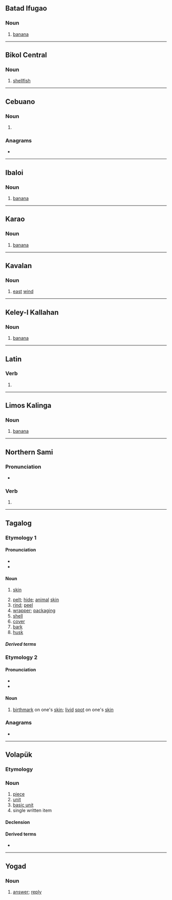 {{also|balät|bälat|bälät}}

==Batad Ifugao==

===Noun===
{{head|ifb|noun}}

# [[banana]]

----

==Bikol Central==

===Noun===
{{head|bcl|noun}}

# [[shellfish]] {{gloss|which breeds along the beaches}}

----

==Cebuano==

===Noun===
{{head|ceb|noun}}

# {{alternative form of|ceb|bat|nocap=1|nodot=1}}

===Anagrams===
* {{anagrams|ceb|latab|tabla|talab}}

{{topics|ceb|Echinoderms|Seafood}}

----

==Ibaloi==

===Noun===
{{head|ibl|noun}}

# [[banana]]

----

==Karao==

===Noun===
{{head|kyj|noun}}

# [[banana]]

----

==Kavalan==

===Noun===
{{head|ckv|noun}}

# [[east]] [[wind]]

----

==Keley-I Kallahan==

===Noun===
{{head|ify|noun}}

# [[banana]]

----

==Latin==

===Verb===
{{la-verb-form|bālat}}

# {{inflection of|la|bālō||3|s|pres|actv|indc}}

----

==Limos Kalinga==

===Noun===
{{head|kmk|noun}}

# [[banana]]

----

==Northern Sami==

===Pronunciation===
* {{se-IPA}}

===Verb===
{{head|se|verb form}}

# {{inflection of|se|ballat||2|s|pres|indc}}

----

==Tagalog==

===Etymology 1===

====Pronunciation====
* {{hyph|tl|ba|lat}}
* {{tl-IPA|balát}}

====Noun====
{{tl-noun|balát}}

# {{lb|tl|anatomy}} [[skin]]
# [[pelt]]; [[hide]]; [[animal]] [[skin]]
# [[rind]]; [[peel]]
# [[wrapper]]; [[packaging]] {{gl|of chips, candy, etc.}}
# [[shell]] {{gl|of eggs, mollusks, nuts, etc.}}
# [[cover]] {{gl|of a book}}
# [[bark]] {{gl|of a tree}}
# [[husk]] {{gl|of a coconut}}

=====Derived terms=====
{{der3|tl|balatan|magbalat|balat-bunga|balat-kalabaw|balat-sibuyas|magbabalat|magpabalat|may-balat|pabalat|pabalatan|pabalat-sibuyas|pagbabalat|pagpapabalat|balatkayo|mamalat-sibuyas|buto't balat}}

===Etymology 2===

====Pronunciation====
* {{hyph|tl|ba|lat}}
* {{tl-IPA}}

====Noun====
{{tl-noun}}

# [[birthmark]] on one's [[skin]]; [[livid]] [[spot]] on one's [[skin]]

===Anagrams===
* {{anagrams|tl|tabal|tabla|talab}}

----

==Volapük==

===Etymology===
{{suffix|vo|bal|at}}

===Noun===
{{vo-noun}}

# [[piece]]
# [[unit]]
# [[basic unit]]
# single written item

====Declension====
{{vo-decl-noun}}

====Derived terms====
* {{l|vo|balatam}}

----

==Yogad==

===Noun===
{{head|yog|noun|head=balát}}

# [[answer]]; [[reply]]